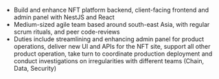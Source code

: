 - Build and enhance NFT platform backend, client-facing frontend and admin panel with NestJS and React
- Medium-sized agile team based around south-east Asia, with regular scrum rituals, and peer code-reviews
- Duties include streamlining and enhancing admin panel for product operations, deliver new UI and APIs for the NFT site, support all other product operation, take turn to coordinate production deployment and conduct investigations on irregularities with different teams (Chain, Data, Security)
